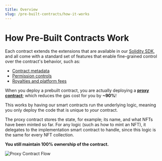 ```yaml
---
title: Overview
slug: /pre-built-contracts/how-it-works
---
```


# How Pre-Built Contracts Work

Each contract extends the extensions that are available in our [Solidity SDK](/solidity/extensions),
and all come with a standard set of features that enable fine-grained control over the contract's behavior, such as:

- [Contract metadata](/dashboard/NFTs)
- [Permission controls](/dashboard/permissions)
- [Royalties and platform fees](/dashboard/settings)

When you deploy a prebuilt contract, you are actually deploying a [**proxy contract**](/glossary/proxy-contracts);
which reduces the gas cost for you by **~90%**!

This works by having our smart contracts run the underlying logic, meaning you only deploy the code that is unique to _your_ contract.

The proxy contract stores the state, for example; its name, and what NFTs have been minted so far.
For any logic (such as how to mint an NFT), it delegates to the implementation smart contract to handle, since this logic is the same for every NFT collection.

**You still maintain 100% ownership of the contract.**

![Proxy Contract Flow](./2EVM/assets/delegating-calls.png)

